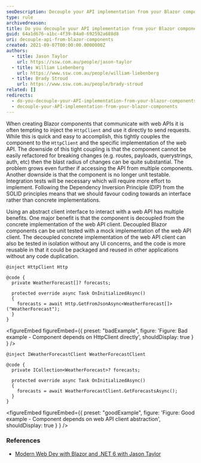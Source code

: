 ```yaml
---
seoDescription: Decouple your API implementation from your Blazor components to achieve better maintainability and testability.
type: rule
archivedreason:
title: Do you decouple your API implementation from your Blazor components?
guid: 64a1d676-a1bc-4f39-84a0-692592a688d8
uri: decouple-api-from-blazor-components
created: 2021-09-07T00:00:00.0000000Z
authors:
  - title: Jason Taylor
    url: https://ssw.com.au/people/jason-taylor
  - title: William Liebenberg
    url: https://www.ssw.com.au/people/william-liebenberg
  - title: Brady Stroud
    url: https://www.ssw.com.au/people/brady-stroud
related: []
redirects:
  - do-you-decouple-your-API-implementation-from-your-blazor-components
  - decouple-your-API-implementation-from-your-blazor-components
---
```


When creating Blazor components that communicate with web APIs it is often tempting to inject the `HttpClient` and use it directly to send requests. While this is quick and easy to accomplish, this tightly couples the component to the `HttpClient` and the specific implementation of the web API. The downside of this tight coupling is that the component cannot be easily refactored for breaking changes (e.g. routes, payloads, querystrings, auth, etc) then the blast radius of changes can be quite substantial. The problem grows even further if accessing the API from multiple components. Another downside is that the component is no longer unit testable. Integration tests will be necessary which will require more effort to implement.
Following the Dependency Inversion Principle (DIP) from the SOLID principles means that we should favour coding towards an interface rather than concrete implementations.

Using an abstract client interface to interact with a web API has multiple benefits. One major benefit is that the component is decoupled from the concrete implementation of the web API client. Decoupled Blazor components can be unit tested with a mock implementation of the web API client. The decoupled concrete implementation of the web API client can also be tested in isolation without any UI concerns, and the code is more reusable in that it could be packaged and reused in other applications without any code duplication.

```razor
@inject HttpClient Http

@code {
  private WeatherForecast[]? forecasts;

  protected override async Task OnInitializedAsync()
  {
    forecasts = await Http.GetFromJsonAsync<WeatherForecast[]>("WeatherForecast");
  }
}
```

<figureEmbed figureEmbed={{
  preset: "badExample",
  figure: 'Figure: Bad example - Component depends on HttpClient directly',
  shouldDisplay: true
} } />


```razor
@inject IWeatherForecastClient WeatherForecastClient

@code {
  private ICollection<WeatherForecast>? forecasts;

  protected override async Task OnInitializedAsync()
  {
    forecasts = await WeatherForecastClient.GetForecastsAsync();
  }
}
```

<figureEmbed figureEmbed={{
  preset: "goodExample",
  figure: 'Figure: Good example - Component depends on web API client abstraction',
  shouldDisplay: true
} } />


### References

- [Modern Web Dev with Blazor and .NET 6 with Jason Taylor](https://www.youtube.com/watch?v=lRYrhj9lwQk)